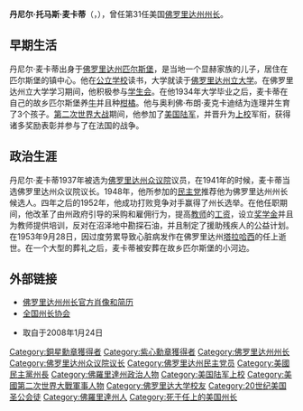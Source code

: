 {{Infobox Governor
|name = 丹尼尔·托马斯·麦卡蒂
|image = Daniel Thomas McCarty (1912–1953).jpg
|order = 31
|office = 佛罗里达州州长
|term_start = 1953年1月6日
|term_end = 1953年9月28日
|predecessor = [[富勒·华伦|富勒·华伦]]
|successor = [[查理·尤金·约翰|查理·E·约翰]]
|birth_date = {{birth date|1912|1|18}}
|birth_place = [[匹尔斯堡_(佛罗里达州)|匹尔斯堡]]
|death_date = {{death date and age|1953|9|28|1912|1|18}}
|death_place = [[塔拉哈西_(佛罗里达州)|塔拉哈西]]
|party = [[美国民主党|民主党]]
|spouse = 奥利佛·布朗·麦克卡迪
|profession =
|religion =
}}
'''丹尼尔·托马斯·麦卡蒂'''（{{lang|en|'''Daniel T. McCarty'''}}，{{bd|1912年|1月18日|1953年|9月28日|catIdx=McCarty}}），曾任第31任美国[[佛罗里达州州长|佛罗里达州州长]]。

==早期生活==
丹尼尔·麦卡蒂出身于[[佛罗里达州|佛罗里达州]][[匹尔斯堡_(佛罗里达州)|匹尔斯堡]]，是当地一个显赫家族的儿子，居住在匹尔斯堡的镇中心。他在[[公立学校|公立学校]]读书，大学就读于[[佛罗里达州立大学|佛罗里达州立大学]]。在佛罗里达州立大学学习期间，他积极参与[[学生会|学生会]]。在他1934年大学毕业之后，麦卡蒂在自己的故乡匹尔斯堡养[[牛|牛]]并且种[[柑橘|柑橘]]。他与奥利佛·布朗·麦克卡迪结为连理并生育了3个孩子。[[第二次世界大战|第二次世界大战]]期间，他参加了[[美国陆军|美国陆军]]，并晋升为[[上校|上校]]军衔，获得诸多奖励表彰并参与了在法国的战争。

==政治生涯==
丹尼尔·麦卡蒂1937年被选为[[佛罗里达州众议院|佛罗里达州众议院]]议员，在1941年的时候，麦卡蒂当选佛罗里达州众议院议长。1948年，他所参加的[[美国民主党|民主党]]推荐他为佛罗里达州州长候选人。四年之后的1952年，他成功打败竞争对手赢得了州长选举。在他任职期间，他改革了由州政府引导的采购和雇佣行为，提高[[教师|教师]]的[[工资|工资]]，设立[[奖学金|奖学金]]并且为教师提供培训，反对在沼泽地中勘探石油，并且制定了援助残疾人的公益计划。在1953年9月28日，因过度劳累导致心脏病发作在佛罗里达州[[塔拉哈西_(佛罗里达州)|塔拉哈西]]的任上逝世。在一个大型的葬礼之后，麦卡蒂被安葬在故乡匹尔斯堡的小河边。

==外部链接==
{{commonscat|Daniel T. McCarty}}
*[https://web.archive.org/web/20041012060144/http://dhr.dos.state.fl.us/museum/collections/governors/about.cfm?id=38 佛罗里达州州长官方肖像和简历]
*[https://web.archive.org/web/20070930035851/http://www.nga.org/portal/site/nga/menuitem.29fab9fb4add37305ddcbeeb501010a0/?vgnextoid=4ccb224971c81010VgnVCM1000001a01010aRCRD&vgnextchannel=e449a0ca9e3f1010VgnVCM1000001a01010aRCRD 全国州长协会]
*{{findagrave|6823050}}取自于2008年1月24日

{{start box}}
{{s-off}}
{{succession box|before=[[富勒·华伦|富勒·华伦]]|after= [[查理·尤金·约翰|查理·E·约翰]]|title=[[佛罗里达州州长|佛罗里达州州长]]|years=1952–1953}}
{{end box}}

{{Authority control}}
{{DEFAULTSORT:McCarty, Daniel T.}}
[[Category:銅星勳章獲得者|Category:銅星勳章獲得者]]
[[Category:紫心勳章獲得者|Category:紫心勳章獲得者]]
[[Category:佛罗里达州州长|Category:佛罗里达州州长]]
[[Category:佛罗里达州众议院议长|Category:佛罗里达州众议院议长]]
[[Category:佛罗里达州民主党员|Category:佛罗里达州民主党员]]
[[Category:美國民主黨州長|Category:美國民主黨州長]]
[[Category:佛羅里達州政治人物|Category:佛羅里達州政治人物]]
[[Category:美国陆军上校|Category:美国陆军上校]]
[[Category:美國第二次世界大戰軍事人物|Category:美國第二次世界大戰軍事人物]]
[[Category:佛罗里达大学校友|Category:佛罗里达大学校友]]
[[Category:20世纪美国圣公会徒|Category:20世纪美国圣公会徒]]
[[Category:佛羅里達州人|Category:佛羅里達州人]]
[[Category:死于任上的美国州长|Category:死于任上的美国州长]]